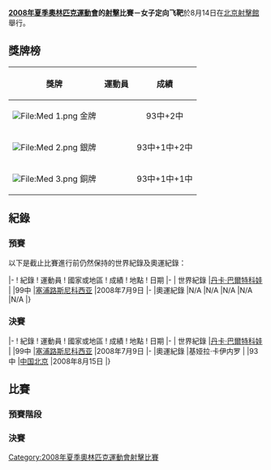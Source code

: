 {{Expand |time=2008-08-26T00:51:46+00:00 }}<!-- 本调用由 {{subst:Expand/auto}} 自动产生。 -->
{{2008年夏季奧林匹克運動會射擊比賽}}

'''[[2008年夏季奧林匹克運動會|2008年夏季奧林匹克運動會]]的[[射擊|射擊]]比賽－女子定向飞靶'''於8月14日在[[北京射擊館|北京射擊館]]舉行。

== 獎牌榜 ==
{| class="wikitable"
|- bgcolor="#efefef"
!align="center"|'''獎牌'''
!align="center"|'''運動員'''
!align="center"|'''成績'''
|-
| bgcolor="gold" | [[File:Med_1.png|File:Med 1.png]] 金牌
|{{flagIOCathlete|[[基娅拉·卡伊内罗|基娅拉·-{zh-hans:卡伊内罗;zh-hant:凱恩洛}-]]|ITA|2008年夏季}} ||93中+2中
|-
| bgcolor="silver" | [[File:Med_2.png|File:Med 2.png]] 銀牌
|{{flagIOCathlete|[[金伯莉·罗德|金伯莉·罗德]]|USA|2008年夏季}} ||93中+1中+2中
|-
| bgcolor="cc9966" | [[File:Med_3.png|File:Med 3.png]] 銅牌
|{{flagIOCathlete|[[克里斯蒂娜·布林克尔|克里斯蒂娜·-{zh-hans:布林克尔;zh-hant:布林克爾}-]]|GER|2008年夏季}} ||93中+1中+1中
|}

== 紀錄 ==
=== 預賽 ===
以下是截止比賽進行前仍然保持的世界紀錄及奧運紀錄：

{{start box}}
|-
! 紀錄 
! 運動員
! 國家或地區
! 成績
! 地點
! 日期
|-
| 世界紀錄
|[[丹卡·巴爾特科娃|丹卡·巴爾特科娃]]
|{{SVK}}
|99中 
|[[塞浦路斯|塞浦路斯]][[尼科西亚|尼科西亚]] 
|2008年7月9日 
|-
|奧運紀錄
|N/A
|N/A
|N/A 
|N/A
|N/A
|}

=== 決賽 ===
{{start box}}
|-
! 紀錄 
! 運動員
! 國家或地區
! 成績
! 地點
! 日期
|-
| 世界紀錄
|[[丹卡·巴爾特科娃|丹卡·巴爾特科娃]]
|{{SVK}}
|99中 
|[[塞浦路斯|塞浦路斯]][[尼科西亚|尼科西亚]] 
|2008年7月9日 
|-
|奧運紀錄
|基娅拉·卡伊内罗 
|{{ITA}}
|93中 
|[[中国|中国]][[北京|北京]]
|2008年8月15日
|}

== 比賽 ==
=== 預賽階段 ===

=== 決賽 ===

[[Category:2008年夏季奧林匹克運動會射擊比賽|Category:2008年夏季奧林匹克運動會射擊比賽]]